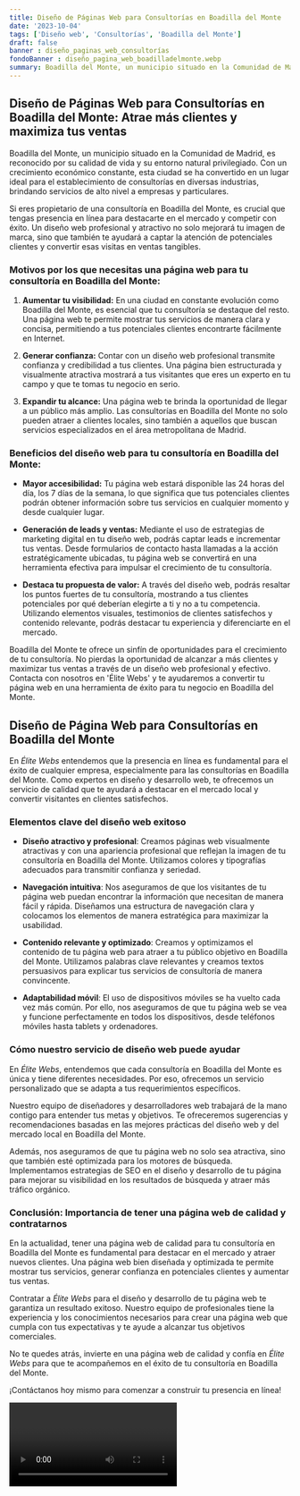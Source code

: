 ```yaml
---
title: Diseño de Páginas Web para Consultorías en Boadilla del Monte
date: '2023-10-04'
tags: ['Diseño web', 'Consultorías', 'Boadilla del Monte']
draft: false
banner : diseño_paginas_web_consultorías
fondoBanner : diseño_pagina_web_boadilladelmonte.webp
summary: Boadilla del Monte, un municipio situado en la Comunidad de Madrid, es reconocido por su calidad de vida y su entorno natural privilegiado. Con un crecimiento económico constante, esta ciudad se ha convertido en un lugar ideal para el establecimiento de consultorías en diversas industrias, brindando servicios de alto nivel a empresas y particulares.
---
```


## Diseño de Páginas Web para Consultorías en Boadilla del Monte: Atrae más clientes y maximiza tus ventas

Boadilla del Monte, un municipio situado en la Comunidad de Madrid, es reconocido por su calidad de vida y su entorno natural privilegiado. Con un crecimiento económico constante, esta ciudad se ha convertido en un lugar ideal para el establecimiento de consultorías en diversas industrias, brindando servicios de alto nivel a empresas y particulares.

Si eres propietario de una consultoría en Boadilla del Monte, es crucial que tengas presencia en línea para destacarte en el mercado y competir con éxito. Un diseño web profesional y atractivo no solo mejorará tu imagen de marca, sino que también te ayudará a captar la atención de potenciales clientes y convertir esas visitas en ventas tangibles.

### Motivos por los que necesitas una página web para tu consultoría en Boadilla del Monte:

1. **Aumentar tu visibilidad:** En una ciudad en constante evolución como Boadilla del Monte, es esencial que tu consultoría se destaque del resto. Una página web te permite mostrar tus servicios de manera clara y concisa, permitiendo a tus potenciales clientes encontrarte fácilmente en Internet.

2. **Generar confianza:** Contar con un diseño web profesional transmite confianza y credibilidad a tus clientes. Una página bien estructurada y visualmente atractiva mostrará a tus visitantes que eres un experto en tu campo y que te tomas tu negocio en serio.

3. **Expandir tu alcance:** Una página web te brinda la oportunidad de llegar a un público más amplio. Las consultorías en Boadilla del Monte no solo pueden atraer a clientes locales, sino también a aquellos que buscan servicios especializados en el área metropolitana de Madrid.

### Beneficios del diseño web para tu consultoría en Boadilla del Monte:

- **Mayor accesibilidad:** Tu página web estará disponible las 24 horas del día, los 7 días de la semana, lo que significa que tus potenciales clientes podrán obtener información sobre tus servicios en cualquier momento y desde cualquier lugar.

- **Generación de leads y ventas:** Mediante el uso de estrategias de marketing digital en tu diseño web, podrás captar leads e incrementar tus ventas. Desde formularios de contacto hasta llamadas a la acción estratégicamente ubicadas, tu página web se convertirá en una herramienta efectiva para impulsar el crecimiento de tu consultoría.

- **Destaca tu propuesta de valor:** A través del diseño web, podrás resaltar los puntos fuertes de tu consultoría, mostrando a tus clientes potenciales por qué deberían elegirte a ti y no a tu competencia. Utilizando elementos visuales, testimonios de clientes satisfechos y contenido relevante, podrás destacar tu experiencia y diferenciarte en el mercado.

Boadilla del Monte te ofrece un sinfín de oportunidades para el crecimiento de tu consultoría. No pierdas la oportunidad de alcanzar a más clientes y maximizar tus ventas a través de un diseño web profesional y efectivo. Contacta con nosotros en 'Élite Webs' y te ayudaremos a convertir tu página web en una herramienta de éxito para tu negocio en Boadilla del Monte.

<GifSeo />

<Cta />

## Diseño de Página Web para Consultorías en Boadilla del Monte

En *Élite Webs* entendemos que la presencia en línea es fundamental para el éxito de cualquier empresa, especialmente para las consultorías en Boadilla del Monte. Como expertos en diseño y desarrollo web, te ofrecemos un servicio de calidad que te ayudará a destacar en el mercado local y convertir visitantes en clientes satisfechos.

### Elementos clave del diseño web exitoso

- **Diseño atractivo y profesional**: Creamos páginas web visualmente atractivas y con una apariencia profesional que reflejan la imagen de tu consultoría en Boadilla del Monte. Utilizamos colores y tipografías adecuados para transmitir confianza y seriedad.

- **Navegación intuitiva**: Nos aseguramos de que los visitantes de tu página web puedan encontrar la información que necesitan de manera fácil y rápida. Diseñamos una estructura de navegación clara y colocamos los elementos de manera estratégica para maximizar la usabilidad.

- **Contenido relevante y optimizado**: Creamos y optimizamos el contenido de tu página web para atraer a tu público objetivo en Boadilla del Monte. Utilizamos palabras clave relevantes y creamos textos persuasivos para explicar tus servicios de consultoría de manera convincente.

- **Adaptabilidad móvil**: El uso de dispositivos móviles se ha vuelto cada vez más común. Por ello, nos aseguramos de que tu página web se vea y funcione perfectamente en todos los dispositivos, desde teléfonos móviles hasta tablets y ordenadores.

### Cómo nuestro servicio de diseño web puede ayudar

En *Élite Webs*, entendemos que cada consultoría en Boadilla del Monte es única y tiene diferentes necesidades. Por eso, ofrecemos un servicio personalizado que se adapta a tus requerimientos específicos.

Nuestro equipo de diseñadores y desarrolladores web trabajará de la mano contigo para entender tus metas y objetivos. Te ofreceremos sugerencias y recomendaciones basadas en las mejores prácticas del diseño web y del mercado local en Boadilla del Monte.

Además, nos aseguramos de que tu página web no solo sea atractiva, sino que también esté optimizada para los motores de búsqueda. Implementamos estrategias de SEO en el diseño y desarrollo de tu página para mejorar su visibilidad en los resultados de búsqueda y atraer más tráfico orgánico.

### Conclusión: Importancia de tener una página web de calidad y contratarnos

En la actualidad, tener una página web de calidad para tu consultoría en Boadilla del Monte es fundamental para destacar en el mercado y atraer nuevos clientes. Una página web bien diseñada y optimizada te permite mostrar tus servicios, generar confianza en potenciales clientes y aumentar tus ventas.

Contratar a *Élite Webs* para el diseño y desarrollo de tu página web te garantiza un resultado exitoso. Nuestro equipo de profesionales tiene la experiencia y los conocimientos necesarios para crear una página web que cumpla con tus expectativas y te ayude a alcanzar tus objetivos comerciales.

No te quedes atrás, invierte en una página web de calidad y confía en *Élite Webs* para que te acompañemos en el éxito de tu consultoría en Boadilla del Monte.

¡Contáctanos hoy mismo para comenzar a construir tu presencia en línea!

<Video />

<CtaBot job='Consultorías' city='Boadilla del Monte'/>

<Gmaps query='Boadilla del Monte+españa+maps' />
